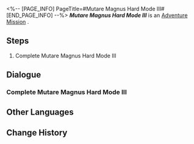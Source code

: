 <%-- [PAGE_INFO]
PageTitle=#Mutare Magnus Hard Mode III#
[END_PAGE_INFO] --%>
{{Stub|Dialogue.}}
{{Mission Infobox
|id            = 8025227
|title         = 
|image         = <!--Mission Mutare Magnus Hard Mode III.png-->
|type          = Adventure
|event_name    = 
|chapter       = 
|requirements  = 
|summary       = <!--official mission summary from Fate's Atlas-->
|characters    = Trailblazer
|startLocation = [[<!--starting world-->]] - [[<!--starting area-->]]
|world         = <!--starting world-->
|area          = <!--starting area-->
|prev          = 
|next          = 
|rewards       = 
}}
'''''Mutare Magnus Hard Mode III''''' is an [[Adventure Mission]]<!--in [world]-->.

==Steps==
# Complete Mutare Magnus Hard Mode III

<!--
==Gameplay Notes==

--><!--
==Trial Character==

-->
==Dialogue==
{{Stub Dialogue}}
===Complete Mutare Magnus Hard Mode III===
{{Mission Description|type=adventure|location=<!--to be added-->|Complete Mutare Magnus Hard Mode III}}
{{Dialogue Start}}
:{{tx}}
{{Dialogue End}}

==Other Languages==
{{Other Languages
|en   = Mutare Magnus Hard Mode III
|zhs  = 「大衍万象」困难模式III
|zht  = 「大衍萬象」困難模式III
|ja   = 「大衍万象」難易度・困難III
|ko   = 「대연만상」 어려움 모드 III
|es   = Mutare Magnus: modo difícil&nbsp;III
|fr   = Mode difficile III de Mutare Magnus
|ru   = Всеобъемлющее предсказание - Сложный режим III
|th   = Mutare Magnus โหมดยาก III
|vi   = "Vạn Tượng Tối Thượng" Chế Độ Khó III
|de   = Allumfassende Weissagung – Schwerer Modus III
|id   = "Mutare Magnus" Mode Sulit III
|pt   = Mutare Magnus - Modo Difícil III
}}

==Change History==
{{Change History|2.5}}

